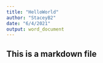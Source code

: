 ---
title: "HelloWorld"
author: "StaceyB2"
date: "6/4/2021"
output: word_document
---
## This is a markdown file